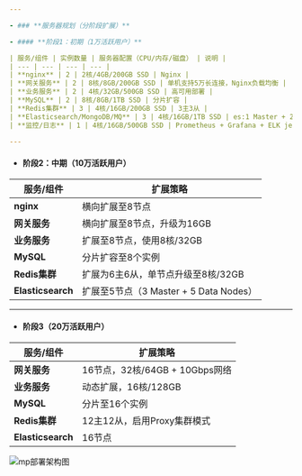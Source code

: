 ```yaml
---

- ### **服务器规划（分阶段扩展）**

- #### **阶段1：初期（1万活跃用户）**

| 服务/组件 | 实例数量 | 服务器配置（CPU/内存/磁盘） | 说明 |
| --- | --- | --- | --- |
| **nginx** | 2 | 2核/4GB/200GB SSD | Nginx |
| **网关服务** | 2 | 8核/8GB/200GB SSD | 单机支持5万长连接，Nginx负载均衡 |
| **业务服务** | 2 | 4核/32GB/500GB SSD | 高可用部署 |
| **MySQL** | 2 | 8核/8GB/1TB SSD | 分片扩容 |
| **Redis集群** | 3 | 4核/16GB/200GB SSD | 3主3从 |
| **Elasticsearch/MongoDB/MQ** | 3 | 4核/16GB/1TB SSD | es:1 Master + 2 Data Nodes MongoDB:副本集 MQ预留 |
| **监控/日志** | 1 | 4核/16GB/500GB SSD | Prometheus + Grafana + ELK jenkins gitlab |

---
```


- #### **阶段2：中期（10万活跃用户）**

| 服务/组件 | 扩展策略 |
| --- | --- |
| **nginx** | 横向扩展至8节点 |
| **网关服务** | 横向扩展至8节点，升级为16GB |
| **业务服务** | 扩展至8节点，使用8核/32GB |
| **MySQL** | 分片扩容至8个实例 |
| **Redis集群** | 扩展为6主6从，单节点升级至8核/32GB |
| **Elasticsearch** | 扩展至5节点（3 Master + 5 Data Nodes） |

---

- #### **阶段3（20万活跃用户）**

| 服务/组件 | 扩展策略 |
| --- | --- |
| **网关服务** | 16节点，32核/64GB + 10Gbps网络 |
| **业务服务** | 动态扩展，16核/128GB |
| **MySQL** | 分片至16个实例 |
| **Redis集群** | 12主12从，启用Proxy集群模式 |
| **Elasticsearch** | 16节点 |

<Frame>
    <img src="/images/mp-deploy.png" alt="mp部署架构图" />
</Frame>